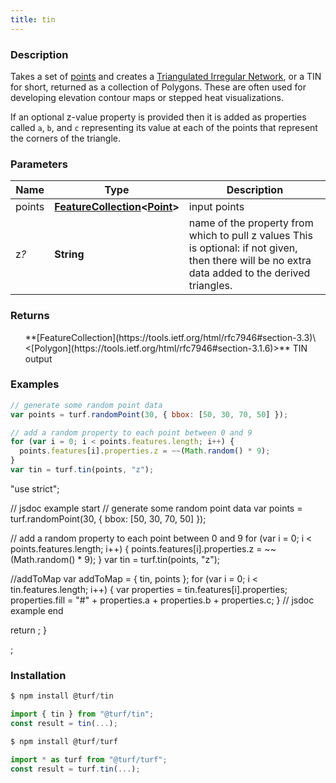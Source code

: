 ```yaml
---
title: tin
---
```


    
### Description

Takes a set of [points](https://tools.ietf.org/html/rfc7946#section-3.1.2) and creates a
[Triangulated Irregular Network](http://en.wikipedia.org/wiki/Triangulated_irregular_network),
or a TIN for short, returned as a collection of Polygons. These are often used
for developing elevation contour maps or stepped heat visualizations.

If an optional z-value property is provided then it is added as properties called `a`, `b`,
and `c` representing its value at each of the points that represent the corners of the
triangle.

### Parameters

| Name      | Type                                                                                                                                  | Description                                                                                                                                       |
| --------- | ------------------------------------------------------------------------------------------------------------------------------------- | ------------------------------------------------------------------------------------------------------------------------------------------------- |
| points    | **[FeatureCollection](https://tools.ietf.org/html/rfc7946#section-3.3)\<[Point](https://tools.ietf.org/html/rfc7946#section-3.1.2)>** | input points                                                                                                                                      |
| z<i>?</i> | **String**                                                                                                                            | name of the property from which to pull z values This is optional: if not given, then there will be no extra data added to the derived triangles. |

### Returns

<ul>
  **[FeatureCollection](https://tools.ietf.org/html/rfc7946#section-3.3)\<[Polygon](https://tools.ietf.org/html/rfc7946#section-3.1.6)>** TIN output

</ul>

### Examples

```javascript
// generate some random point data
var points = turf.randomPoint(30, { bbox: [50, 30, 70, 50] });

// add a random property to each point between 0 and 9
for (var i = 0; i < points.features.length; i++) {
  points.features[i].properties.z = ~~(Math.random() * 9);
}
var tin = turf.tin(points, "z");
```

  "use strict";

  // jsdoc example start
  // generate some random point data
  var points = turf.randomPoint(30, { bbox: [50, 30, 70, 50] });

  // add a random property to each point between 0 and 9
  for (var i = 0; i < points.features.length; i++) {
    points.features[i].properties.z = ~~(Math.random() * 9);
  }
  var tin = turf.tin(points, "z");

  //addToMap
  var addToMap = { tin, points };
  for (var i = 0; i < tin.features.length; i++) {
    var properties = tin.features[i].properties;
    properties.fill = "#" + properties.a + properties.b + properties.c;
  }
  // jsdoc example end

  return <ExampleMap addToMap={addToMap} />;
}

<Map0 />;

### Installation

```javascript
$ npm install @turf/tin

import { tin } from "@turf/tin";
const result = tin(...);
```

```javascript
$ npm install @turf/turf

import * as turf from "@turf/turf";
const result = turf.tin(...);
```
